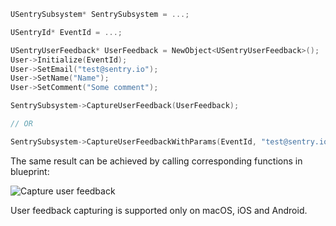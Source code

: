 ```cpp
USentrySubsystem* SentrySubsystem = ...;

USentryId* EventId = ...;

USentryUserFeedback* UserFeedback = NewObject<USentryUserFeedback>();
User->Initialize(EventId);
User->SetEmail("test@sentry.io");
User->SetName("Name");
User->SetComment("Some comment");

SentrySubsystem->CaptureUserFeedback(UserFeedback);

// OR

SentrySubsystem->CaptureUserFeedbackWithParams(EventId, "test@sentry.io", "Some comment", "Name");
```

The same result can be achieved by calling corresponding functions in blueprint:

![Capture user feedback](unreal_user_feedback.png)

<Note>

User feedback capturing is supported only on macOS, iOS and Android.

</Note>
